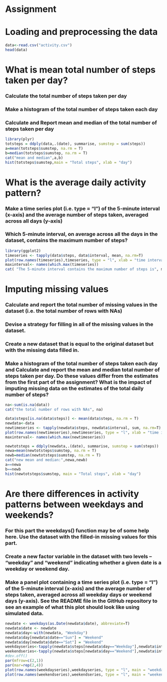 # Assignment

# Loading and preprocessing the data
```r
data<-read.csv("activity.csv")
head(data)
```

# What is mean total number of steps taken per day?
###  Calculate the total number of steps taken per day
###  Make a histogram of the total number of steps taken each day
###  Calculate and Report mean and median of the total number of steps taken per day

```r
library(plyr)
totsteps = ddply(data,.(date), summarise, sumstep = sum(steps))
a=mean(totsteps$sumstep, na.rm = T)
b=median(totsteps$sumstep, na.rm = T)
cat("mean and median",a,b)
hist(totsteps$sumstep,main = "Total steps", xlab = "day")
```

# What is the average daily activity pattern?
###  Make a time series plot (i.e. type = "l") of the 5-minute interval (x-axis) and the average number of steps taken, averaged across all days (y-axis)
###  Which 5-minute interval, on average across all the days in the dataset, contains the maximum number of steps?

```r
library(ggplot2)
timeseries <- tapply(data$steps, data$interval, mean, na.rm=T)
plot(row.names(timeseries),timeseries, type = "l", xlab = "time interval", ylab="steps")
maxinterval<- names(which.max(timeseries))
cat( "The 5-minute interval contains the maximum number of steps is", maxinterval)
```

# Imputing missing values
###  Calculate and report the total number of missing values in the dataset (i.e. the total number of rows with NAs)
###  Devise a strategy for filling in all of the missing values in the dataset. 
###  Create a new dataset that is equal to the original dataset but with the missing data filled in.
###  Make a histogram of the total number of steps taken each day and Calculate and report the mean and median total number of steps taken per day. Do these values differ from the estimates from the first part of the assignment? What is the impact of imputing missing data on the estimates of the total daily number of steps?

```r
na<-sum(is.na(data))
cat("the total number of rows with NAs", na)

data$steps[is.na(data$steps)] <- mean(data$steps, na.rm = T)
newdata<-data
newtimeseries <- tapply(newdata$steps, newdata$interval, sum, na.rm=T)
plot(row.names(newtimeseries),newtimeseries, type = "l", xlab = "time interval", ylab="steps")
maxinterval<- names(which.max(newtimeseries))

newtotsteps = ddply(newdata,.(date), summarise, sumstep = sum(steps))
newa=mean(newtotsteps$sumstep, na.rm = T)
newb=median(newtotsteps$sumstep, na.rm = T)
cat("new mean and median:",newa,newb)
a==newa
b==newb
hist(newtotsteps$sumstep, main = "Total steps", xlab = "day")
```

# Are there differences in activity patterns between weekdays and weekends?

### For this part the weekdays() function may be of some help here. Use the dataset with the filled-in missing values for this part.
### Create a new factor variable in the dataset with two levels – “weekday” and “weekend” indicating whether a given date is a weekday or weekend day.
### Make a panel plot containing a time series plot (i.e. type = "l") of the 5-minute interval (x-axis) and the average number of steps taken, averaged across all weekday days or weekend days (y-axis). See the README file in the GitHub repository to see an example of what this plot should look like using simulated data.

```r
newdate <- weekdays(as.Date(newdata$date), abbreviate=T)
newdata$date <- newdate
newdata$day<-with(newdata, "Weekday")
newdata$day[newdata$date=="Sun"] = "Weekend"
newdata$day[newdata$date=="Sat"] = "Weekend"
weekdayseries<-tapply(newdata$steps[newdata$day=="Weekday"],newdata$interval[newdata$day=="Weekday"], mean)
weekendseries<-tapply(newdata$steps[newdata$day=="Weekend"],newdata$interval[newdata$day=="Weekend"],mean)
#dev.off()
par(mfrow=c(2,1))
par(mar=rep(2,4))
plot(row.names(weekdayseries),weekdayseries, type = "l", main = "weekdays")
plot(row.names(weekendseries),weekendseries, type = "l", main = "weekend")
```


